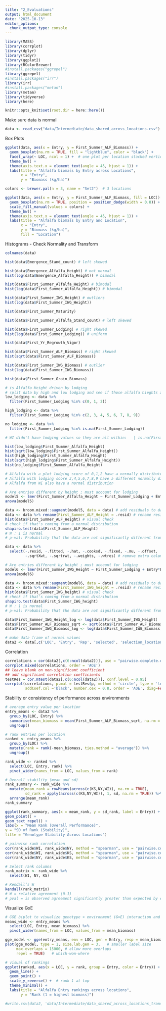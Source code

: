 ```yaml
---
title: "2_Evaluations"
output: html_document
date: "2025-10-13"
editor_options: 
  chunk_output_type: console
---
```


```r
library(MASS)
library(corrplot)
library(dplyr)
library(tidyr)
library(ggplot2)
library(RColorBrewer)
#install.packages("ggrepel")
library(ggrepel)
#install.packages("irr")
library(irr)
#install.packages("metan")
library(metan)
library(tidyverse)
library(here)
```

```r
knitr::opts_knit$set(root.dir = here::here())
```

Make sure data is normal

```r
data <- read_csv("data/Intermediate/data_shared_across_locations.csv")
```

Box Plots

```r
ggplot(data, aes(x = Entry, y = First_Summer_ALF_Biomass)) +
  geom_boxplot(na.rm = TRUE, fill = "lightblue", color = "black") +
  facet_wrap(~ LOC, ncol = 1) +  # one plot per location stacked vertically
  theme_bw() +
  theme(axis.text.x = element_text(angle = 45, hjust = 1)) +
  labs(title = "Alfalfa biomass by Entry across Locations",
       x = "Entry",
       y = "Biomass (kg/ha)")

```

```r
colors <- brewer.pal(n = 3, name = "Set2")  # 3 locations

ggplot(data, aes(x = Entry, y = First_Summer_ALF_Biomass, fill = LOC)) +
  geom_boxplot(na.rm = TRUE, position = position_dodge(width = 0.8)) +
  scale_fill_manual(values = colors) +
  theme_bw() +
  theme(axis.text.x = element_text(angle = 45, hjust = 1)) +
  labs(title = "Alfalfa biomass by Entry and Location",
       x = "Entry",
       y = "Biomass (kg/ha)",
       fill = "Location")
```


Histograms - Check Normality and Transform

```r
colnames(data)

hist(data$Emergence_Stand_count) # left skewed

hist(data$Emergence_Alfalfa_Height) # not normal
hist(log(data$Emergence_Alfalfa_Height)) # bimodal

hist(data$First_Summer_Alfalfa_Height) # bimodal
hist(log(data$First_Summer_Alfalfa_Height)) # bimodal

hist(data$First_Summer_IWG_Height) # outliers
hist(log(data$First_Summer_IWG_Height))

hist(data$First_Summer_Maturity)

hist(data$First_Summer_Alfalfa_Stand_count) # left skewed

hist(data$First_Summer_Lodging) # right skewed
hist(log(data$First_Summer_Lodging)) # uniform

hist(data$First_Yr_Regrowth_Vigor)

hist(data$First_Summer_ALF_Biomass) # right skewed 
hist(sqrt(data$First_Summer_ALF_Biomass))

hist(data$First_Summer_IWG_Biomass) # outlier
hist(log(data$First_Summer_IWG_Biomass))

hist(data$First_Summer_Grain_Biomass)

```

```r
# is Alfalfa Height driven by lodging 
# split data by high and low lodging and see if those alfalfa hieghts are normal 
low_lodging <- data %>%
  filter(First_Summer_Lodging %in% c(0, 1, 2))

high_lodging <- data %>%
  filter(First_Summer_Lodging %in% c(2, 3, 4, 5, 6, 7, 8, 9))

no_lodging <- data %>%
  filter(First_Summer_Lodging %in% is.na(First_Summer_Lodging))

# WI didn't have lodging values so they are all within:   | is.na(First_Summer_Lodging) 

hist(low_lodging$First_Summer_Alfalfa_Height)
hist(sqrt(low_lodging$First_Summer_Alfalfa_Height))
hist(high_lodging$First_Summer_Alfalfa_Height)
hist(sqrt(high_lodging$First_Summer_Alfalfa_Height))
hist(no_lodging$First_Summer_Alfalfa_Height)

# Alfalfa with a plot lodging score of 0,1,2 have a normally distributed height when transformed 
# Alfalfa with lodging score 3,4,5,6,7,8,9 have a different normally distributed height when transformed
# Alfalfa from WI also have a normal distribution 
```

```r
# Are entries different by height ; must account for lodging 
model5 <- lmer(First_Summer_Alfalfa_Height ~ First_Summer_Lodging + Entry*LOC + (1|LOC:Rep), data=data)
anova(model5)

data <- broom.mixed::augment(model5, data = data) # add residuals to data file paired with the correct rows
data <- data %>% rename(First_Summer_ALF_Height = .resid) # rename residual column 
hist(data$First_Summer_ALF_Height) # visual check 
# check if that's coming from a normal distribution 
shapiro.test(data$First_Summer_ALF_Height)
# W : 1 is normal 
# p-val: Probability that the data are not significantly different from normal

data <- data %>%
  select(-.resid, -.fitted, -.hat, -.cooksd, -.fixed, -.mu, -.offset,
         -.sqrtXwt, -.sqrtrwt, -.weights, -.wtres) # remove extra columns 
```

```r
# Are entries different by height ; must account for lodging 
model6 <- lmer(First_Summer_IWG_Height ~ First_Summer_Lodging + Entry*LOC + (1|LOC:Rep), data=data)
anova(model6)

data <- broom.mixed::augment(model6, data = data) # add residuals to data file paired with the correct rows
data <- data %>% rename(First_Summer_IWG_height = .resid) # rename residual column 
hist(data$First_Summer_IWG_height) # visual check 
# check if that's coming from a normal distribution 
shapiro.test(data$First_Summer_IWG_height)
# W : 1 is normal 
# p-val: Probability that the data are not significantly different from normal
```

```r
data$First_Summer_IWG_Height_log <- log(data$First_Summer_IWG_Height)
data$First_Summer_ALF_Biomass_sqrt <- sqrt(data$First_Summer_ALF_Biomass)
data$First_Summer_IWG_Biomass_log <- log(data$First_Summer_IWG_Biomass)

# make data frame of normal values
data2 <- data[,c('LOC', 'Entry', 'Rep', 'selected', 'selection_location', 'First_Summer_ALF_Height', 'First_Summer_IWG_Height_log', 'First_Summer_Maturity', 'First_Yr_Regrowth_Vigor', 'First_Summer_ALF_Biomass_sqrt', 'First_Summer_IWG_Biomass_log', 'First_Summer_Lodging')]
```

Correlation 

```r
correlations = cor(data2[,c(6:ncol(data2))], use = "pairwise.complete.obs")
corrplot.mixed(correlations, order = 'AOE')
## leave blank on non-significant coefficient
## add significant correlation coefficients
testRes = cor.mtest(data2[,c(6:ncol(data2))], conf.level = 0.95)
corrplot(correlations, p.mat = testRes$p, method = 'circle', type = 'lower', insig='blank',
         addCoef.col ='black', number.cex = 0.8, order = 'AOE', diag=FALSE)
```

Stability or consistency of performance across environments

```r
# average entry value per location
entry_means <- data2 %>%
  group_by(LOC, Entry) %>%
  summarise(mean_biomass = mean(First_Summer_ALF_Biomass_sqrt, na.rm = TRUE)) %>%
  ungroup()

# rank entries per location
ranked <- entry_means %>%
  group_by(LOC) %>%
  mutate(rank = rank(-mean_biomass, ties.method = "average")) %>%
  ungroup()

rank_wide <- ranked %>%
  select(LOC, Entry, rank) %>%
  pivot_wider(names_from = LOC, values_from = rank)
```

```r
# Overall stability (mean and sd)
rank_summary <- rank_wide %>%
  mutate(mean_rank = rowMeans(across(c(KS,NY,WI)), na.rm = TRUE),
         sd_rank = apply(across(c(KS,NY,WI)), 1, sd, na.rm = TRUE)) %>%
  arrange(mean_rank)
rank_summary
```

```r
ggplot(rank_summary, aes(x = mean_rank, y = sd_rank, label = Entry)) +
geom_point() +
geom_text_repel() +
labs(x = "Mean Rank (Overall Performance)",
y = "SD of Rank (Stability)",
title = "Genotype Stability Across Locations")

```

```r
# pairwise rank correlation 
cor(rank_wide$WI, rank_wide$NY, method = "spearman", use = "pairwise.complete.obs")
cor(rank_wide$WI, rank_wide$KS, method = "spearman", use = "pairwise.complete.obs")
cor(rank_wide$NY, rank_wide$KS, method = "spearman", use = "pairwise.complete.obs")
```

```r
# Select rank columns
rank_matrix <- rank_wide %>%
  select(WI, NY, KS)

# Kendall’s W
kendall(rank_matrix)
# W = relative agreement (0-1)
# pval = is observed agreement significantly greater than expected by chance
```

Visualize GxE

```r
# GGE biplot to visualize genotype × environment (G×E) interaction and identify which genotypes perform best in which environments
means_wide <- entry_means %>%
  select(LOC, Entry, mean_biomass) %>%
  pivot_wider(names_from = LOC, values_from = mean_biomass)

gge_model <- gge(entry_means, env = LOC, gen = Entry, resp = mean_biomass)
plot(gge_model, type = 1, size.lab.gen = 3,   # smaller label size
     max.overlaps = 15000, # allow more overlaps
     repel = TRUE)   # which-won-where
```

```r
# visual of rankings
ggplot(ranked, aes(x = LOC, y = rank, group = Entry, color = Entry)) +
  geom_line() +
  geom_point() +
  scale_y_reverse() +  # rank 1 at top
  theme_minimal() +
  labs(title = "Alfalfa Entry rankings across locations",
       y = "Rank (1 = highest biomass)")
```

```r
#write.csv(data2, 'data/Intermediate/data_shared_across_locations_transformed.csv')
```